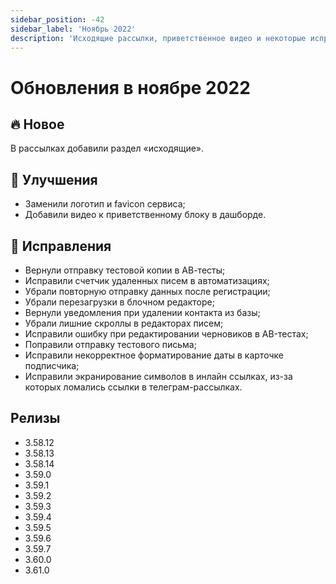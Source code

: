 ```yaml
---
sidebar_position: -42
sidebar_label: 'Ноябрь 2022'
description: 'Исходящие рассылки, приветственное видео и некоторые исправления'
---
```


# Обновления в ноябре 2022

## 🔥 Новое

В рассылках добавили раздел «исходящие».

## 🚀 Улучшения

- Заменили логотип и favicon сервиса;
- Добавили видео к приветственному блоку в дашборде.

## 🐛 Исправления

- Вернули отправку тестовой копии в АВ-тесты;
- Исправили счетчик удаленных писем в автоматизациях;
- Убрали повторную отправку данных после регистрации;
- Убрали перезагрузки в блочном редакторе;
- Вернули уведомления при удалении контакта из базы;
- Убрали лишние скроллы в редакторах писем;
- Исправили ошибку при редактировании черновиков в AB-тестах;
- Поправили отправку тестового письма;
- Исправили некорректное форматирование даты в карточке подписчика;
- Исправили экранирование символов в инлайн ссылках, из-за которых ломались ссылки в телеграм-рассылках.

## Релизы

- 3.58.12
- 3.58.13
- 3.58.14
- 3.59.0
- 3.59.1
- 3.59.2
- 3.59.3
- 3.59.4
- 3.59.5
- 3.59.6
- 3.59.7
- 3.60.0
- 3.61.0
